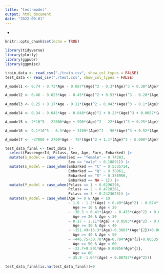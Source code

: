 ```yaml
---
title: "test-model"
output: html_document
date: "2022-09-01"
---
```

-
```r
knitr::opts_chunk$set(echo = TRUE)

library(tidyverse)
library(plotly)
library(ggpubr)
library(ggpmisc)
```

```r
train_data <- read_csv("./train.csv", show_col_types = FALSE)
test_data <- read_csv("./test.csv", show_col_types = FALSE)
```

```r
A_model1 <- 0.74 - 0.73*Age - 0.087*(Age)^2 - 0.3*(Age)^3 + 0.38*(Age)^4 - 0.55*(Age)^5

A_model2 <- 0.46 - 0.023*Age - 0.45*(Age)^2 + 0.53*(Age)^3 - 0.28*(Age)^4 - 0.18*(Age)^5
 
A_model3 <- 0.25 + 0.17*Age - 0.11*(Age)^2 - 0.043*(Age)^3 - 0.1*(Age)^4 + 0.089*(Age)^5

A_model4 <- 0.34 - 0.045*Age - 0.048*(Age)^2 + 0.23*(Age)^3 + 0.0057*(Age)^4 - 0.14*(Age)^5

A_model5 <- 2*10^5 - 22000*Age + 990*(Age)^2 - 22*(Age)^3 + 0.25*(Age)^4 - 0.0011*(Age)^5

A_model6 <- 9.1*10^5 - 8.3*Age + 3100*(Age)^2 - 56*(Age)^3 + 0.52*(Age)^4 - 0.0019*(Age)^5

A_model7 <- -37000 + 2700*Age - 78*(Age)^2 + 1.1*(Age)^3 - 0.008*(Age)^4 + 2.3*10^(-5)*(Age)^5
```


```r
test_data_final <- test_data |>
  select(PassengerId, Pclass, Sex, Age, Fare, Embarked) |>
  mutate(S_model = case_when(Sex == "female" ~ 0.74203,
                             Sex == "male" ~ 0.18891)) |>
  mutate(E_model = case_when(Embarked == "C" ~ 0.5535714,
                             Embarked == "Q" ~ 0.38961,
                             Embarked == "S" ~ 0.336956,
                             Embarked == NA ~ 1)) |>
  mutate(P_model = case_when(Pclass == 1 ~ 0.6296296,
                             Pclass == 2 ~ 0.4728261,
                             Pclass == 3 ~ 0.2423625)) |>
  mutate(A_model = case_when(Age >= 0 & Age < 10 
                             ~ 1.6 - 1.2*(Age) + 0.49*(Age^2) - 0.074*(Age^3) + 0.0036*(Age^4)  ,
                               Age >= 10 & Age < 20 
                             ~ -30.3 + 6.41*(Age) - 0.433*(Age^2) + 0.00953*(Age^3),
                               Age >= 20 & Age < 30 
                             ~ 8.17 - 1.11*(Age) + 0.0503*(Age^2) - 0.000741*(Age^3),
                               Age >= 30 & Age < 40 
                             ~ -151.49+13.3*(Age)-0.3863*(Age^{2})+0.00372*(Age^{3}),
                               Age >= 40 & Age < 50 
                             ~ -446.75+30.78*Age-0.704*Age^{2}+0.00535*Age^{3},
                               Age >= 50 & Age < 60 
                             ~ -22.7+0.891*Age-0.00856*Age^{2},
                               Age >= 60 
                             ~ 35.9 -1.04*(Age) + 0.00757*(Age^2))) 
         
test_data_final[is.na(test_data_final)]=0
  
```

